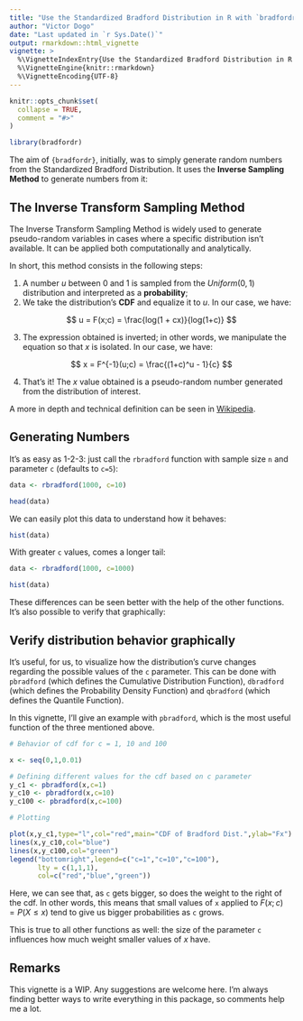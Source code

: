 ```yaml
---
title: "Use the Standardized Bradford Distribution in R with `bradfordr`"
author: "Victor Dogo"
date: "Last updated in `r Sys.Date()`"
output: rmarkdown::html_vignette
vignette: >
  %\VignetteIndexEntry{Use the Standardized Bradford Distribution in R with `bradfordr`}
  %\VignetteEngine{knitr::rmarkdown}
  %\VignetteEncoding{UTF-8}
---
```


```r
knitr::opts_chunk$set(
  collapse = TRUE,
  comment = "#>"
)
```

```r
library(bradfordr)
```

The aim of `{bradfordr}`, initially, was to simply generate random numbers from the Standardized Bradford Distribution. It uses the **Inverse Sampling Method** to generate numbers from it:

## The Inverse Transform Sampling Method

The Inverse Transform Sampling Method is widely used to generate pseudo-random variables in cases where a specific distribution isn't available. It can be applied both computationally and analytically. 

In short, this method consists in the following steps:

1. A number $u$ between 0 and 1 is sampled from the $Uniform(0,1)$ distribution and interpreted as a **probability**;
2. We take the distribution's **CDF** and equalize it to $u$. In our case, we have:

$$
u = F(x;c) = \frac{log(1 + cx)}{log(1+c)}
$$

3. The expression obtained is inverted; in other words, we manipulate the equation so that $x$ is isolated. In our case, we have:

$$
x = F^{-1}(u;c) = \frac{(1+c)^u - 1}{c}
$$

4. That's it! The $x$ value obtained is a pseudo-random number generated from the distribution of interest.

A more in depth and technical definition can be seen in [Wikipedia](https://en.wikipedia.org/wiki/Inverse_transform_sampling).

## Generating Numbers

It's as easy as 1-2-3: just call the `rbradford` function with sample size `n` and parameter `c` (defaults to `c=5`):

```r

data <- rbradford(1000, c=10)

head(data)

```

We can easily plot this data to understand how it behaves:

```r

hist(data)

```

With greater `c` values, comes a longer tail:

```r

data <- rbradford(1000, c=1000)

hist(data)

```

These differences can be seen better with the help of the other functions. It's also possible to verify that graphically:

## Verify distribution behavior graphically

It's useful, for us, to visualize how the distribution's curve changes regarding the possible values of the `c` parameter. This can be done with `pbradford` (which defines the Cumulative Distribution Function), `dbradford` (which defines the Probability Density Function) and `qbradford` (which defines the Quantile Function). 

In this vignette, I'll give an example with `pbradford`, which is the most useful function of the three mentioned above.

```r
# Behavior of cdf for c = 1, 10 and 100

x <- seq(0,1,0.01)

# Defining different values for the cdf based on c parameter
y_c1 <- pbradford(x,c=1)
y_c10 <- pbradford(x,c=10)
y_c100 <- pbradford(x,c=100)

# Plotting

plot(x,y_c1,type="l",col="red",main="CDF of Bradford Dist.",ylab="Fx")
lines(x,y_c10,col="blue")
lines(x,y_c100,col="green")
legend("bottomright",legend=c("c=1","c=10","c=100"),
       lty = c(1,1,1),
       col=c("red","blue","green"))


```

Here, we can see that, as `c` gets bigger, so does the weight to the right of the cdf. In other words, this means that small values of `x` applied to $F(x;c) = P(X \leq x)$ tend to give us bigger probabilities as `c` grows.

This is true to all other functions as well: the size of the parameter `c` influences how much weight smaller values of $x$ have. 

## Remarks

This vignette is a WIP. Any suggestions are welcome here. I'm always finding better ways to write everything in this package, so comments help me a lot.
